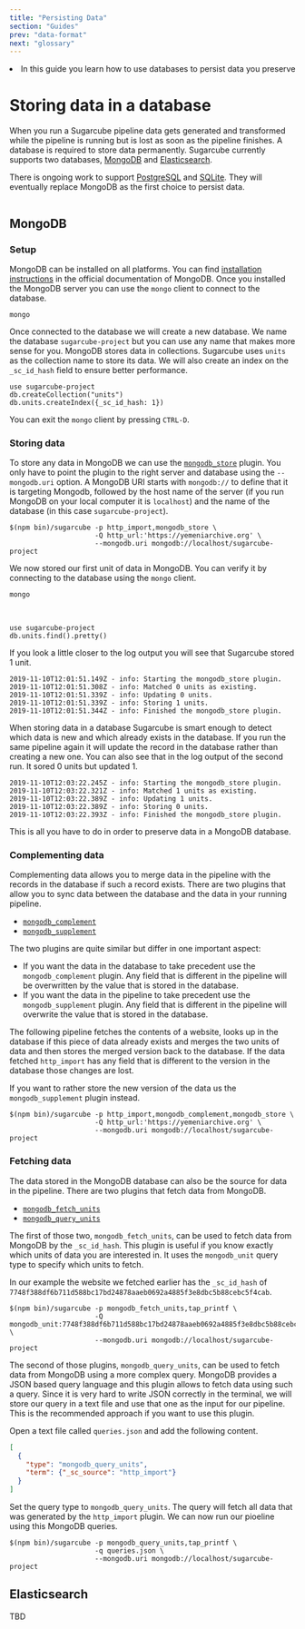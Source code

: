 ```yaml
---
title: "Persisting Data"
section: "Guides"
prev: "data-format"
next: "glossary"
---
```



<Synopsis>
<li>In this guide you learn how to use databases to persist data you preserve</li>
</Synopsis>

# Storing data in a database

When you run a Sugarcube pipeline data gets generated and transformed while the pipeline is running but is lost as soon as the pipeline finishes. A database is required to store data permanently. Sugarcube currently supports two databases, [MongoDB](https://www.mongodb.com/) and [Elasticsearch](https://www.elastic.co/products/elasticsearch).

<Note>
There is ongoing work to support <a href="https://www.postgresql.org/">PostgreSQL</a> and <a href="https://sqlite.org/index.html">SQLite</a>. They will eventually replace MongoDB as the first choice to persist data.
</Note>

```toc
```

## MongoDB

### Setup

MongoDB can be installed on all platforms. You can find [installation instructions](https://docs.mongodb.com/manual/administration/install-community/) in the official documentation of MongoDB. Once you installed the MongoDB server you can use the `mongo` client to connect to the database.

```shell
mongo
```

Once connected to the database we will create a new database. We name the database `sugarcube-project` but you can use any name that makes more sense for you. MongoDB stores data in collections. Sugarcube uses `units` as the collection name to store its data. We will also create an index on the `_sc_id_hash` field to ensure better performance.

```text
use sugarcube-project
db.createCollection("units")
db.units.createIndex({_sc_id_hash: 1})
```

You can exit the `mongo` client by pressing `CTRL-D`.

### Storing data

To store any data in MongoDB we can use the [`mongodb_store`](/plugins/mongodb_store) plugin. You only have to point the plugin to the right server and database using the `--mongodb.uri` option. A MongoDB URI starts with `mongodb://` to define that it is targeting Mongodb, followed by the host name of the server (if you run MongoDB on your local computer it is `localhost`) and the name of the database (in this case `sugarcube-project`).

```shell
$(npm bin)/sugarcube -p http_import,mongodb_store \
                     -Q http_url:'https://yemeniarchive.org' \
                     --mongodb.uri mongodb://localhost/sugarcube-project
```

We now stored our first unit of data in MongoDB. You can verify it by connecting to the database using the `mongo` client.

```shell
mongo
```

<br />

```text
use sugarcube-project
db.units.find().pretty()
```

If you look a little closer to the log output you will see that Sugarcube stored 1 unit.

```text
2019-11-10T12:01:51.149Z - info: Starting the mongodb_store plugin.
2019-11-10T12:01:51.308Z - info: Matched 0 units as existing.
2019-11-10T12:01:51.339Z - info: Updating 0 units.
2019-11-10T12:01:51.339Z - info: Storing 1 units.
2019-11-10T12:01:51.344Z - info: Finished the mongodb_store plugin.
```

When storing data in a database Sugarcube is smart enough to detect which data is new and which already exists in the database. If you run the same pipeline again it will update the record in the database rather than creating a new one. You can also see that in the log output of the second run. It sored 0 units but updated 1.

```text
2019-11-10T12:03:22.245Z - info: Starting the mongodb_store plugin.
2019-11-10T12:03:22.321Z - info: Matched 1 units as existing.
2019-11-10T12:03:22.389Z - info: Updating 1 units.
2019-11-10T12:03:22.389Z - info: Storing 0 units.
2019-11-10T12:03:22.393Z - info: Finished the mongodb_store plugin.
```

This is all you have to do in order to preserve data in a MongoDB database.

### Complementing data

 Complementing data allows you to merge data in the pipeline with the records in the database if such a record exists. There are two plugins that allow you to sync data between the database and the data in your running pipeline.

- [`mongodb_complement`](/plugins/mongodb_complement)
- [`mongodb_supplement`](/plugins/mongodb_supplement)

The two plugins are quite similar but differ in one important aspect:

- If you want the data in the database to take precedent use the `mongodb_complement` plugin. Any field that is different in the pipeline will be overwritten by the value that is stored in the database.
- If you want the data in the pipeline to take precedent use the `mongodb_supplement` plugin. Any field that is different in the pipeline will overwrite the value that is stored in the database.

The following pipeline fetches the contents of a website, looks up in the database if this piece of data already exists and merges the two units of data and then stores the merged version back to the database. If the data fetched `http_import` has any field that is different to the version in the database those changes are lost.

If you want to rather store the new version of the data us the `mongodb_supplement` plugin instead.

```shell
$(npm bin)/sugarcube -p http_import,mongodb_complement,mongodb_store \
                     -Q http_url:'https://yemeniarchive.org' \
                     --mongodb.uri mongodb://localhost/sugarcube-project
```

### Fetching data

The data stored in the MongoDB database can also be the source for data in the pipeline. There are two plugins that fetch data from MongoDB.

- [`mongodb_fetch_units`](/plugins/mongodb_fetch_units)
- [`mongodb_query_units`](/plugins/mongodb_query_units)

The first of those two, `mongodb_fetch_units`, can be used to fetch data from MongoDB by the `_sc_id_hash`. This plugin is useful if you know exactly which units of data you are interested in. It uses the `mongodb_unit` query type to specify which units to fetch.

In our example the website we fetched earlier has the `_sc_id_hash` of `7748f388df6b711d588bc17bd24878aaeb0692a4885f3e8dbc5b88cebc5f4cab`.

```shell
$(npm bin)/sugarcube -p mongodb_fetch_units,tap_printf \
                     -Q mongodb_unit:7748f388df6b711d588bc17bd24878aaeb0692a4885f3e8dbc5b88cebc5f4cab \
                     --mongodb.uri mongodb://localhost/sugarcube-project
```

The second of those plugins, `mongodb_query_units`, can be used to fetch data from MongoDB using a more complex query. MongoDB provides a JSON based query language and this plugin allows to fetch data using such a query. Since it is very hard to write JSON correctly in the terminal, we will store our query in a text file and use that one as the input for our pipeline. This is the recommended approach if you want to use this plugin.

Open a text file called `queries.json` and add the following content.

```json
[
  {
    "type": "mongodb_query_units",
    "term": {"_sc_source": "http_import"}
  }
]
```

Set the query type to `mongodb_query_units`. The query will fetch all data that was generated by the `http_import` plugin. We can now run our pioeline using this MongoDB queries.

```shell
$(npm bin)/sugarcube -p mongodb_query_units,tap_printf \
                     -q queries.json \
                     --mongodb.uri mongodb://localhost/sugarcube-project
```

## Elasticsearch

TBD
